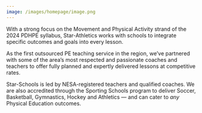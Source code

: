 ```yaml
---
image: /images/homepage/image.png
---
```

With a strong focus on the Movement and Physical Activity strand of the 2024 PDHPE syllabus, Star-Athletics works with schools to integrate specific outcomes and goals into every lesson.

As the first outsourced PE teaching service in the region, we’ve partnered with some of the area’s most respected and passionate coaches and teachers to offer fully planned and expertly delivered lessons at competitive rates.

Star-Schools is led by NESA-registered teachers and qualified coaches. We are also accredited through the Sporting Schools program to deliver Soccer, Basketball, Gymnastics, Hockey and Athletics — and can cater to *any* Physical Education outcomes.
